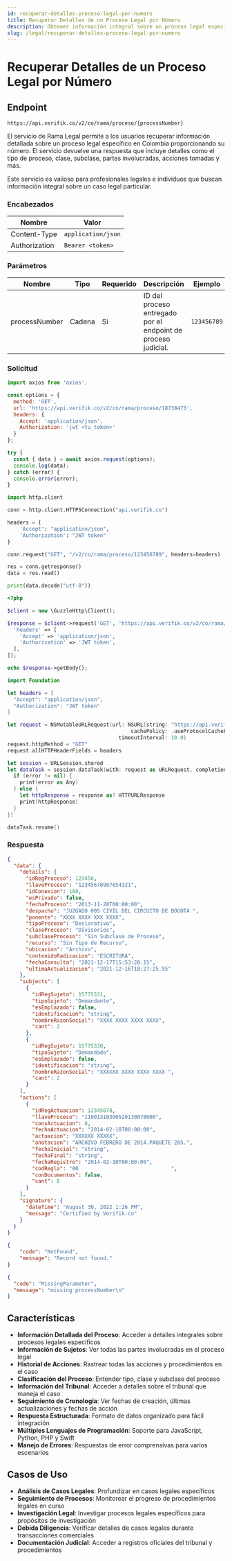 ```yaml
---
id: recuperar-detalles-proceso-legal-por-numero
title: Recuperar Detalles de un Proceso Legal por Número
description: Obtener información integral sobre un proceso legal específico en Colombia usando su número de proceso
slug: /legal/recuperar-detalles-proceso-legal-por-numero
---
```



# Recuperar Detalles de un Proceso Legal por Número

## Endpoint

```
https://api.verifik.co/v2/co/rama/proceso/{processNumber}
```

El servicio de Rama Legal permite a los usuarios recuperar información detallada sobre un proceso legal específico en Colombia proporcionando su número. El servicio devuelve una respuesta que incluye detalles como el tipo de proceso, clase, subclase, partes involucradas, acciones tomadas y más.

Este servicio es valioso para profesionales legales e individuos que buscan información integral sobre un caso legal particular.

### Encabezados

| Nombre         | Valor              |
| -------------- | ------------------ |
| Content-Type   | `application/json` |
| Authorization | `Bearer <token>`   |

### Parámetros

| Nombre           | Tipo   | Requerido | Descripción                                    | Ejemplo      |
| ---------------- | ------ | --------- | ---------------------------------------------- | ------------ |
| processNumber    | Cadena | Sí        | ID del proceso entregado por el endpoint de proceso judicial. | `123456789`  |

### Solicitud

<Tabs>
  <TabItem value="javascript" label="JavaScript">

```javascript
import axios from 'axios';

const options = {
  method: 'GET',
  url: 'https://api.verifik.co/v2/co/rama/proceso/18738473',
  headers: {
    Accept: 'application/json',
    Authorization: 'jwt <tu_token>'
  }
};

try {
  const { data } = await axios.request(options);
  console.log(data);
} catch (error) {
  console.error(error);
}
```

  </TabItem>
  <TabItem value="python" label="Python">

```python
import http.client

conn = http.client.HTTPSConnection("api.verifik.co")

headers = {
    'Accept': "application/json",
    'Authorization': "JWT token"
}

conn.request("GET", "/v2/co/rama/proceso/123456789", headers=headers)

res = conn.getresponse()
data = res.read()

print(data.decode("utf-8"))
```

  </TabItem>
  <TabItem value="php" label="PHP">

```php
<?php

$client = new \GuzzleHttp\Client();

$response = $client->request('GET', 'https://api.verifik.co/v2/co/rama/proceso/123456789', [
  'headers' => [
    'Accept' => 'application/json',
    'Authorization' => 'JWT token',
  ],
]);

echo $response->getBody();
```

  </TabItem>
  <TabItem value="swift" label="Swift">

```swift
import Foundation

let headers = [
  "Accept": "application/json",
  "Authorization": "JWT token"
]

let request = NSMutableURLRequest(url: NSURL(string: "https://api.verifik.co/v2/co/rama/proceso/123456789")! as URL,
                                        cachePolicy: .useProtocolCachePolicy,
                                    timeoutInterval: 10.0)
request.httpMethod = "GET"
request.allHTTPHeaderFields = headers

let session = URLSession.shared
let dataTask = session.dataTask(with: request as URLRequest, completionHandler: { (data, response, error) -> Void in
  if (error != nil) {
    print(error as Any)
  } else {
    let httpResponse = response as? HTTPURLResponse
    print(httpResponse)
  }
})

dataTask.resume()
```

  </TabItem>
</Tabs>

### Respuesta

<Tabs>
  <TabItem value="200" label="200">

```json
{
  "data": {
    "details": {
      "idRegProceso": 123456,
      "llaveProceso": "12345678987654321",
      "idConexion": 180,
      "esPrivado": false,
      "fechaProceso": "2013-11-28T00:00:00",
      "despacho": "JUZGADO 005 CIVIL DEL CIRCUITO DE BOGOTÁ ",
      "ponente": "XXXX XXXX XXX XXXX",
      "tipoProceso": "Declarativo",
      "claseProceso": "Divisorios",
      "subclaseProceso": "Sin Subclase de Proceso",
      "recurso": "Sin Tipo de Recurso",
      "ubicacion": "Archivo",
      "contenidoRadicacion": "ESCRITURA",
      "fechaConsulta": "2021-12-17T15:53:20.15",
      "ultimaActualizacion": "2021-12-16T18:27:25.95"
    },
    "subjects": [
      {
        "idRegSujeto": 15775331,
        "tipoSujeto": "Demandante",
        "esEmplazado": false,
        "identificacion": "string",
        "nombreRazonSocial": "XXXX XXXX XXXX XXXX",
        "cant": 2
      },
      {
        "idRegSujeto": 15775330,
        "tipoSujeto": "Demandado",
        "esEmplazado": false,
        "identificacion": "string",
        "nombreRazonSocial": "XXXXXX XXXX XXXX XXXX ",
        "cant": 2
      }
    ],
    "actions": [
      {
        "idRegActuacion": 12345678,
        "llaveProceso": "11001310300520130078000",
        "consActuacion": 8,
        "fechaActuacion": "2014-02-10T00:00:00",
        "actuacion": "XXXXXX XXXXX",
        "anotacion": "ARCHIVO FEBRERO DE 2014.PAQUETE 285.",
        "fechaInicial": "string",
        "fechaFinal": "string",
        "fechaRegistro": "2014-02-10T00:00:00",
        "codRegla": "00                              ",
        "conDocumentos": false,
        "cant": 8
      }
    ],
    "signature": {
      "dateTime": "August 30, 2022 1:26 PM",
      "message": "Certified by Verifik.co"
    }
  }
}
```

  </TabItem>
  <TabItem value="404" label="404">

```json
{
    "code": "NotFound",
    "message": "Record not found."
}
```

  </TabItem>
  <TabItem value="409" label="409">

```json
{
  "code": "MissingParameter",
  "message": "missing processNumber\n"
}
```

  </TabItem>
</Tabs>

## Características

-   **Información Detallada del Proceso**: Acceder a detalles integrales sobre procesos legales específicos
-   **Información de Sujetos**: Ver todas las partes involucradas en el proceso legal
-   **Historial de Acciones**: Rastrear todas las acciones y procedimientos en el caso
-   **Clasificación del Proceso**: Entender tipo, clase y subclase del proceso
-   **Información del Tribunal**: Acceder a detalles sobre el tribunal que maneja el caso
-   **Seguimiento de Cronología**: Ver fechas de creación, últimas actualizaciones y fechas de acción
-   **Respuesta Estructurada**: Formato de datos organizado para fácil integración
-   **Múltiples Lenguajes de Programación**: Soporte para JavaScript, Python, PHP y Swift
-   **Manejo de Errores**: Respuestas de error comprensivas para varios escenarios

## Casos de Uso

- **Análisis de Casos Legales**: Profundizar en casos legales específicos
- **Seguimiento de Procesos**: Monitorear el progreso de procedimientos legales en curso
- **Investigación Legal**: Investigar procesos legales específicos para propósitos de investigación
- **Debida Diligencia**: Verificar detalles de casos legales durante transacciones comerciales
- **Documentación Judicial**: Acceder a registros oficiales del tribunal y procedimientos
